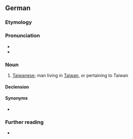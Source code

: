 {{also|taiwaner}}
==German==

===Etymology===
{{suffix|de|Taiwan|er}}

===Pronunciation===
* {{IPA|de|[taɪ̯ˈvaːnɐ]}}
* {{audio|de|De-Taiwaner.ogg|Audio}}

===Noun===
{{de-noun|m|Taiwaners|Taiwaner|f=Taiwanerin}}

# [[Taiwanese]]; man living in [[Taiwan]], or pertaining to Taiwan

====Declension====
{{de-decl-noun-m|s}}

====Synonyms====
* {{l|de|Taiwanese}}

===Further reading===
* {{R:Duden}}